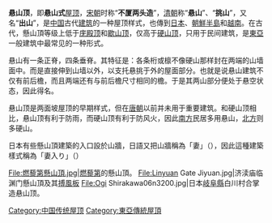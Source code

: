 {{expand|time=2014-04-10T16:14:45+00:00}}
{{unreferenced|time=2014-04-10T16:14:45+00:00}}
{{Infobox East Asian
|title=懸山頂
|tablewidth=
|color=
|fontcolor=
|background=
|logo=
|logowidth=
|img=File:Wutai Foguang Si 2013.08.28 10-58-14.jpg
|imgwidth=250px
|caption=[[佛光寺|佛光寺]]文殊殿的懸山頂。
|sort=
<!-- 中文 -->
|chinesetitle=
|chinese=懸山頂
|tradchi=懸山頂
|simpchi=悬山顶
|zhuyin=
|pinyin=
|typy=
|wg=
|chinesetext=
<!-- 韓文 -->
|koreantitle=
|context=맞배 지붕
|hangul=맞배 지붕
|hanja=（無）
|rr=matbae jibung
|mr=matpae chipung
|koreantext=
<!-- 韓文舊稱 -->
|koreantitle2=
|context2=
|hangul2=
|hanja2=
|rr2=
|mr2=
|koreantext2=
<!-- 日文 -->
|japanesetitle=
|kanji=
|kana=
|kanahist=
|hiragana=
|katakana=
|shinjitai=
|kyujitai=
|romaji=
|hepburn=
|japanesetext=
<!-- 日文舊稱 -->
|japanesetitle2=
|kanji2=
|kana2=
|kanahist2=
|hiragana2=
|katakana2=
|shinjitai2=
|kyujitai2=
|romaji2=
|hepburn2=
|japanesetext2=
<!-- 越南文 -->
|vietnamesetitle=
|vietnamese=
|chunom=
|hantu=
|hannom=
|vietnamesetext=
<!-- 其他地區名稱 -->
|othertitle=
|field1=
|content1=
|field2=
|content2=
|field3=
|content3=
|othertext=
}}

'''悬山顶'''，即'''悬山式'''[[屋顶|屋顶]]，[[宋朝|宋朝]]时称“'''不厦两头造'''”，[[清朝|清朝]]称“'''悬山'''”、“'''挑山'''”，又名“'''出山'''”，是[[中国|中国]]古代[[建筑|建筑]]的一种屋顶样式，也傳到[[日本|日本]]、[[朝鮮半島|朝鮮半島]]和[[越南|越南]]。在古代，懸山頂等级上低于[[庑殿顶|庑殿顶]]和[[歇山顶|歇山顶]]，仅高于[[硬山顶|硬山顶]]，只用于民间建筑，是[[東亞|東亞]]一般建筑中最常见的一种形式。

悬山有一条正脊，四条垂脊。其特征是：各条桁或檩不像硬山那样封在两端的山墙面中。而是直接伸到山墙以外，以支托悬挑于外的屋面部分。也就是说悬山建筑不仅有前后檐，而且两端还有与前后檐尺寸相同的檐。于是其两山部分便处于悬空状态，因此得名。

悬山顶是两面坡屋顶的早期样式，但在[[唐朝|唐朝]]以前并未用于重要建筑。和硬山顶相比，悬山顶有利于防雨，而硬山顶有利于防风火，因此[[南方|南方]]民居多用悬山，[[北方|北方]]则多硬山。

日本有些懸山頂建築的入口設於山牆，日語又把山牆稱為「妻」（{{lang|ja|つま}}），因此這種建築樣式稱為「妻入り」（{{lang|ja|つまいり}}）

<gallery>
File:燃藜第懸山頂.jpg|[[燃藜第|燃藜第]]的懸山頂。
File:Linyuan Gate Jiyuan.jpg|济渎庙临渊门懸山頂及其[[搏風板|搏風板]]
File:Ogi Shirakawa06n3200.jpg|日本[[岐阜縣|岐阜縣]]白川村合掌造悬山顶。
</gallery>

{{中国古代建筑的屋顶}}

[[Category:中国传统屋顶|Category:中国传统屋顶]]
[[Category:東亞傳統屋頂|Category:東亞傳統屋頂]]